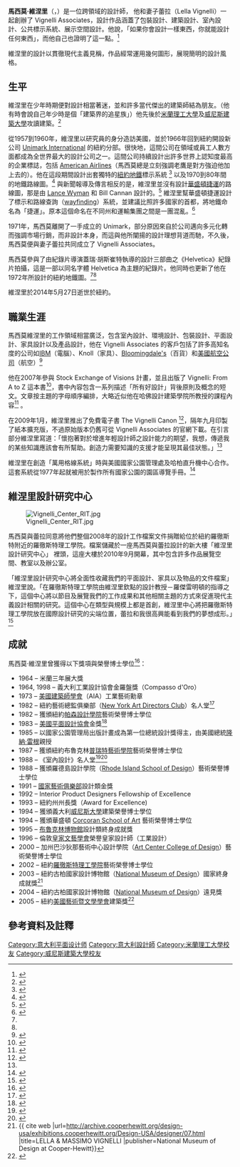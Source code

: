 {{Link style|time=2015-12-12T07:12:29+00:00}}
{{copyedit|time=2014-10-17T18:12:32+00:00}}
{{Infobox person
| name         = 馬西莫·維涅里
| image        = massimo_vignelli_photo.jpg
| alt          =
| caption      = 馬西莫與蕾拉在[[羅徹斯特理工學院|羅徹斯特理工學院]] Cary Graphic Arts Collection，和他所設計的 Our Bodoni 字體樣本。
| birth_date   = {{Birth date|1931|01|10|mf=y}}
| birth_place  = [[米蘭|米蘭]]
| death_date   = {{Death date and age|2014|05|27|1931|01|10|mf=y}}
| death_place  = [[紐約|紐約]], [[紐約州|紐約州]], [[美國|美國]]
| nationality  = [[義大利|義大利]]
| other_names  =
| known_for    =
| spouse       = [[:en:Lella_Vignelli|Lella Vignelli]]
| occupation   = [[平面設計|平面設計]], [[工業設計|工業設計]], [[建築師|建築師]]
| education    = [[米蘭理工大學|米蘭理工大學]]
| organization = Vignelli Associates, [[:en:Unimark_International|Unimark International]]
}}

'''馬西莫·維涅里'''（{{lang-it|Massimo Vignelli}}，{{bd|1931年|1月10日|2014年|5月27日|catIdx=Vignelli}}）是一位跨領域的設計師， 他和妻子蕾拉（Lella Vignelli）一起創辦了 Vignelli Associates，設計作品涵蓋了包裝設計、建築設計、室內設計、公共標示系統、展示空間設計。他說，「如果你會設計一樣東西，你就能設計任何東西」，而他自己也證明了這一點。<ref>{{cite web |url=http://vignelli.com/home.html |title=Vignelli Associates |publisher=Vignelli.com |date= |accessdate=August 4, 2012 |archive-url=https://web.archive.org/web/20140528143612/http://www.vignelli.com/home.html |archive-date=2014-05-28 |dead-url=yes }}</ref>

維涅里的設計以貫徹現代主義見稱，作品經常運用幾何圖形，展現簡明的設計風格。

==生平==
維涅里在少年時期便對設計相當著迷，並和許多當代傑出的建築師結為朋友。（他有時會說自己年少時是個「建築界的追星族」）他先後於[[米蘭理工大學|米蘭理工大學]]及[[威尼斯建築大學|威尼斯建築大學]]攻讀建築。<ref>{{cite news|title=La morte di Massimo Vignelli, grande designer|author=Emily Langer|date=May 28, 2014|url=http://www.ilpost.it/2014/05/28/massimo-vignelli/|work=Il Post|accessdate=June 4, 2014}}</ref>

從1957到1960年，維涅里以研究員的身分造訪美國，並於1966年回到紐約開設新公司 [[:en:Unimark_International|Unimark International]] 的紐約分部。很快地，這間公司在領域或員工人數方面都成為全世界最大的設計公司之一。這間公司持續設計出許多世界上認知度最高的企業標誌，包括 [[American_Airlines|American Airlines]]（馬西莫總是立刻強調老鷹是對方強迫他加上去的）。他在這段期間設計出套獨特的[[紐約地鐵|紐約地鐵]]標示系統 <ref name="#1">{{cite news | url = http://www.nytimes.com/2012/12/09/magazine/who-made-that-subway-signage.html | title = Who Made That Subway Signage? | publisher = The New York Times Sunday Magazine | author = Pagan Kennedy | date = December 7, 2012 |accessdate=February 25, 2013 }}</ref> 以及1970到80年間的地鐵路線圖。<ref name="#2">{{cite news | url = http://www.nytimes.com/2012/08/06/arts/design/the-subway-map-that-rattled-new-yorkers.html | title = The Subway Map That Rattled New Yorkers | author = Alice Rawsthorn | date = August 5, 2012 | work= The New York Times |accessdate=February 25, 2013 }}</ref> 與新聞報導及傳言相反的是，維涅里並沒有設計[[華盛頓捷運|華盛頓捷運]]的路線圖，那是由 [[:en:Lance_Wyman|Lance Wyman]] 和 Bill Cannan 設計的。<ref>{{cite web | url = http://billcannandesign.com/metro | title = Washington METRO / Washington, DC | publisher = Bill Cannan & Company | deadurl = yes | archiveurl = https://web.archive.org/web/20110820171357/http://www.billcannandesign.com/metro | archivedate = 2011-08-20 }}</ref> 維涅里幫華盛頓捷運設計了標示和路線查詢（[[:en:wayfinding|wayfinding]]）系統，並建議比照許多國家的首都，將地鐵命名為「捷運」。原本這個命名在不同州和運輸集團之間是一團混亂。<ref name=Martin>{{cite news|last=Martin|first=Douglas|title=Massimo Vignelli, a Visionary Designer Who Untangled the Subway, Dies at 83|url=http://www.nytimes.com/2014/05/28/business/massimo-vignelli-a-modernist-graphic-designer-dies-at-83.html|accessdate=May 28, 2014|newspaper=[[The_New_York_Times|The New York Times]]|date=May 27, 2014}}</ref>

1971年，馬西莫離開了一手成立的 Unimark，部分原因來自於公司邁向多元化轉而強調市場行銷，而非設計本身，而這與他所闡揚的設計理想背道而馳，不久後，馬西莫便與妻子蕾拉共同成立了 Vignelli Associates。

馬西莫參與了由紀錄片導演蓋瑞·胡斯崔特執導的設計三部曲之《Helvetica》紀錄片拍攝，這是一部以同名字體 Helvetica 為主題的紀錄片。他同時也更新了他在1972年所設計的紐約地鐵圖。<ref name="#1"/><ref name="#2"/>

維涅里於2014年5月27日逝世於紐約。

==職業生涯==
馬西莫維涅里的工作領域相當廣泛，包含室內設計、環境設計、包裝設計、平面設計、家具設計以及產品設計，他在 Vignelli Associates 的客戶包括了許多高知名度的公司如[[IBM|IBM]]（電腦）、Knoll（家具）、[[Bloomingdale's|Bloomingdale's]]（百貨）和[[美國航空公司|美國航空公司]]（航空）<ref>{{cite web|url=http://www.vignelli.com/clients.html|title=Selected Client Lists|publisher=Vignelli Associates|accessdate=June 4, 2014}}</ref>

他在2007年參與 Stock Exchange of Visions 計畫，並且出版了 Vignelli: From A to Z 這本書<ref>{{cite book|last=Vignelli|first=Massimo|author2=Lella Vignelli|title=Vignelli: From A to Z|publisher=Images Publishing|date=2007|url=http://books.google.com/books?id=YlosAAAAYAAJ}}</ref>，書中內容包含一系列描述「所有好設計」背後原則及概念的短文。文章按主題的字母順序編排，大略近似他在哈佛設計建築學院所教授的課程內容<ref>{{cite web |url=http://www.interiordesign.net/article/ca6461424.html |title=Books – 2007-07-01 04:00:00 |publisher=Interior Design |date= |accessdate=August 4, 2012 |deadurl=yes |archiveurl=https://archive.is/20120803181219/http://www.interiordesign.net/article/ca6461424.html |archivedate=2012年8月3日 }}</ref> 。

在2009年1月，維涅里推出了免費電子書 The Vignelli Canon <ref name="canon">{{cite book | title = The Vignelli Canon | date = January 2009 | first = Massimo | last = Vignelli| url = http://www.vignelli.com/canon.pdf | format = PDF}}</ref>，隔年九月印製了紙本擴充版，不過原始版本仍舊可從 Vignelli Associates 的官網下載。在引言部分維涅里寫道：「懷抱著對於增進年輕設計師之設計能力的期望，我想，傳遞我的某些知識應該會有所幫助。創造力需要知識的支援才能呈現其最佳狀態。」<ref name="canon"/>

維涅里在創造「萬用格線系統」時與美國國家公園管理處及哈柏直升機中心合作。這套系統從1977年起就被用於製作所有國家公園的園區導覽手冊。<ref>{{cite web|title=Brochures History|url=http://www.nps.gov/history/history/online_books/brochures/|publisher=National Park Service}}</ref>

==維涅里設計研究中心==
[[File:Vignelli_Center_RIT.jpg|thumb]]

馬西莫與蕾拉同意將他們整個2008年的設計工作檔案文件捐贈給位於紐約羅徹斯特附近的羅徹斯特理工學院。檔案儲藏於一座馬西莫與蕾拉設計的新大樓「維涅里設計研究中心」 裡頭，這座大樓於2010年9月開幕，其中包含許多作品展覽空間、教室以及辦公室。

「維涅里設計研究中心將全面性收藏我們的平面設計、家具以及物品的文件檔案」維涅里說。「在羅徹斯特理工學院由維涅里欽點的設計教授－羅傑雷明頓的指導之下，這個中心將以節目及展覽我們的工作成果和其他相關主題的方式來促進現代主義設計相關的研究。這個中心在類型與規模上都是首創，維涅里中心將把羅徹斯特理工學院放在國際設計研究的尖端位置，蕾拉和我很高興能看到我們的夢想成形。」<ref name="Vignelli Center">{{cite web |url=http://www.rit.edu/news/?v=46332 |title=RIT Holds Groundbreaking for Vignelli Center for Design Studies on Oct 7 |publisher=Rochester Institute of Technology |archiveurl=https://www.webcitation.org/query?url=http%3A%2F%2Fwww.rit.edu%2Fnews%2Fstory.php%3Fid%3D46332&date=2012-02-28 |archivedate=2012年2月28日 |deadurl=yes }}</ref>

==成就==
馬西莫·維涅里曾獲得以下獎項與榮譽博士學位<ref name=awards>{{cite web |url=http://www.vignelli.com/awards/massimo.pdf |title=Missimo Vignelli |publisher=Vignelli Associates |accessdate=May 29, 2014}}</ref>：
*1964 – 米蘭三年展大獎
*1964, 1998 – 義大利工業設計協會金羅盤獎（Compasso d'Oro）
*1973 – [[美國建築師學會|美國建築師學會]]（AIA）工業藝術勳章
*1982 – 紐約藝術總監俱樂部（[[:en:New_York_Art_Directors_Club|New York Art Directors Club]]）名人堂<ref>{{cite web|url=http://www.adcglobal.org/archive/hof/1982/?id=255 |title=Art Directors Club / Hall of Fame |publisher=Adcglobal.org |date= |accessdate=August 4, 2012}}</ref>
*1982 – 獲頒紐約[[帕森設計學院|帕森設計學院]]藝術榮譽博士學位
*1983 – [[美國平面設計協會|美國平面設計協會]]金獎<ref name="aiga.org">{{cite web|url=http://www.aiga.org/content.cfm/medalist-massimoandlellavignelli |title=Massimo and Lella Vignelli |publisher=AIGA |date= |accessdate=August 4, 2012}}</ref>
*1985 – 以國家公園管理局出版計畫成為第一位總統設計獎得主，由美國總統[[隆納·雷根|隆納·雷根]]親授
*1987 – 獲頒紐約布魯克林[[普瑞特藝術學院|普瑞特藝術學院]]藝術榮譽博士學位
*1988 – 《室內設計》名人堂<ref>{{cite web |url=http://www.interiordesign.net/HoFDesigners/49.html |title=Massimo Vignelli |publisher=Interior Design |date=November 23, 2010 |accessdate=August 4, 2012 |deadurl=yes |archiveurl=https://web.archive.org/web/20090107044128/http://www.interiordesign.net/HoFDesigners/49.html |archivedate=2009-01-07}}</ref><ref>{{cite web |url=http://www.interiordesign.net/HoFDesigners/48.html |title=Lella Vignelli |publisher=Interior Design |date=November 23, 2010 |accessdate=August 4, 2012 |deadurl=yes |archiveurl=https://web.archive.org/web/20081226104459/http://www.interiordesign.net/HoFDesigners/48.html |archivedate=2008-12-26}}</ref>
*1988 – 獲頒羅德島設計學院（[[:en:Rhode_Island_School_of_Design|Rhode Island School of Design]]）藝術榮譽博士學位
*1991 – [[國家藝術俱樂部|國家藝術俱樂部]]設計類金獎
*1992 – Interior Product Designers Fellowship of Excellence
*1993 – 紐約州州長獎（Award for Excellence)
*1994 – 獲頒義大利[[威尼斯大學|威尼斯大學]]建築榮譽博士學位
*1994 – 獲頒華盛頓 [[:en:Corcoran_School_of_Art|Corcoran School of Art]] 藝術榮譽博士學位
*1995 – [[布魯克林博物館|布魯克林博物館]]設計類終身成就獎
*1996 – 倫敦[[皇家文藝學會|皇家文藝學會]]榮譽皇家設計師（工業設計）
*2000 – 加州巴沙狄那藝術中心設計學院（[[:en:Art_Center_College_of_Design|Art Center College of Design]]）藝術榮譽博士學位
*2002 – 紐約[[羅徹斯特理工學院|羅徹斯特理工學院]]藝術榮譽博士學位
*2003 – 紐約古柏國家設計博物館（[[:en:National_Museum_of_Design|National Museum of Design]]）國家終身成就獎<ref>{{ cite web |url=http://archive.cooperhewitt.org/design-usa/exhibitions.cooperhewitt.org/Design-USA/designer/07.html |title=LELLA & MASSIMO VIGNELLI |publisher=National Museum of Design at Cooper-Hewitt}}</ref>
*2004 – 紐約古柏國家設計博物館（[[:en:National_Museum_of_Design|National Museum of Design]]）遠見獎
*2005 – 紐約[[美國藝術暨文學學會|美國藝術暨文學學會]]建築獎<ref>{{cite web |url=http://www.artsandletters.org/press_releases/2005architecture.php |title=American Academy of Arts and Letters – 2005 Architecture Awards Press Release |publisher=Artsandletters.org |date=April 5, 2005 |accessdate=August 4, 2012 |deadurl=yes |archiveurl=https://web.archive.org/web/20121205002930/http://www.artsandletters.org/press_releases/2005architecture.php |archivedate=2012-12-05}}</ref>

==參考資料及註釋==
{{Reflist|2}}

{{Authority control}}
{{DEFAULTSORT:Vignelli, Massimo}}
[[Category:意大利平面设计师|Category:意大利平面设计师]]
[[Category:意大利設計師|Category:意大利設計師]]
[[Category:米蘭理工大學校友|Category:米蘭理工大學校友]]
[[Category:威尼斯建築大學校友|Category:威尼斯建築大學校友]]